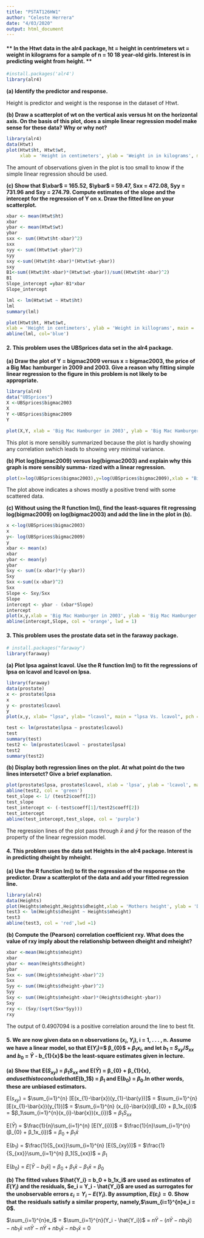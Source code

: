```yaml
---
title: "PSTAT126HW1"
author: "Celeste Herrera"
date: "4/03/2020"
output: html_document
---
```

#### ** In the Htwt data in the alr4 package, ht = height in centrimeters wt = weight in kilograms for a sample of n = 10 18 year-old girls. Interest is in predicting weight from height. **

```r
#install.packages('alr4')
library(alr4)
```

**(a) Identify the predictor and response. **

Height is predictor and weight is the response in the dataset of Htwt.

**(b) Draw a scatterplot of wt on the vertical axis versus ht on the horizontal axis. On the basis of this plot, does a simple linear regression model make sense for these data? Why or why not?**

```r
library(alr4)
data(Htwt)
plot(Htwt$ht, Htwt$wt,
     xlab = 'Height in centimeters', ylab = 'Weight in in kilograms', main = 'Scatterplot of Htwt', pch=15, col= 'blue')
```

The amount of observations given in the plot is too small to know if the simple linear regression should be used.

**(c) Show that $\xbar$ = 165.52, $\ybar$ = 59.47, Sxx = 472.08, Syy = 731.96 and Sxy = 274.79. Compute estimates of the slope and the intercept for the regression of Y on x. Draw the fitted line on your scatterplot.**

```r
xbar <- mean(Htwt$ht)
xbar
ybar <- mean(Htwt$wt)
ybar
sxx <- sum((Htwt$ht-xbar)^2)
sxx
syy <- sum((Htwt$wt-ybar)^2)
syy
sxy <-sum((Htwt$ht-xbar)*(Htwt$wt-ybar))  
sxy
B1<-sum((Htwt$ht-xbar)*(Htwt$wt-ybar))/sum((Htwt$ht-xbar)^2)
B1
Slope_intercept =ybar-B1*xbar
Slope_intercept
```
```r
lml <- lm(Htwt$wt ~ Htwt$ht)
lml
summary(lml)
```
```R
plot(Htwt$ht, Htwt$wt,
xlab = 'Height in centimeters', ylab = 'Weight in killograms', main = 'Scatterplot of Htwt', pch =15, col= 'red')
abline(lml, col='blue')
```

#### **2. This problem uses the UBSprices data set in the alr4 package.**

**(a) Draw the plot of Y = bigmac2009 versus x = bigmac2003, the price of a Big Mac hamburger in 2009 and 2003. Give a reason why fitting simple linear regression to the figure in this problem is not likely to be appropriate.**

```R
library(alr4)
data("UBSprices")
X <-UBSprices$bigmac2003
X
Y <-UBSprices$bigmac2009
Y

plot(X,Y, xlab = 'Big Mac Hamburger in 2003', ylab = 'Big Mac Hamburger in 2009',main = 'Big Mac in 2003 Vs. Big Mac in 2009', pch =1, col = 'blue')
```

This plot is more sensibly summarized because the plot is hardly showing any correlation swhich leads to showing very minimal variance.

**(b) Plot log(bigmac2009) versus log(bigmac2003) and explain why this graph is more sensibly summa- rized with a linear regression.**
```R
plot(x=log(UBSprices$bigmac2003),y=log(UBSprices$bigmac2009),xlab = "Big Mac 2003", ylab = "Big Mac 2009", main = 'Big Mac in 2003 vs. Big Mac in 2009', pch =1, col = 'blue' )
```

The plot above indicates a shows mostly a positive trend with some scattered data.

**(c) Without using the R function lm(), find the least-squares fit regressing log(bigmac2009) on log(bigmac2003) and add the line in the plot in (b).**

```r
x <-log(UBSprices$bigmac2003)
x
y<- log(UBSprices$bigmac2009)
y
xbar <- mean(x)
xbar
ybar <- mean(y)
ybar
Sxy <- sum((x-xbar)*(y-ybar))
Sxy
Sxx <-sum((x-xbar)^2)
Sxx
Slope <- Sxy/Sxx
Slope
intercept <- ybar - (xbar*Slope)
intercept
plot(x,y,xlab = 'Big Mac Hamburger in 2003', ylab = 'Big Mac Hamburger in 2009',main = 'Big Mac in 2003 vs. Big Mac in 2009', pch =1, col = 'blue')
abline(intercept,Slope, col = 'orange', lwd = 1)
```

#### **3. This problem uses the prostate data set in the faraway package.**
```r
# install.packages("faraway")
library(faraway)
```

**(a) Plot lpsa against lcavol. Use the R function lm() to fit the regressions of lpsa on lcavol and lcavol on lpsa.**

```r
library(faraway)
data(prostate)
x <- prostate$lpsa
x
y <- prostate$lcavol
y
plot(x,y, xlab= "lpsa", ylab= "lcavol", main = "lpsa Vs. lcavol", pch =15, col = 'blue')
```

```r
test <- lm(prostate$lpsa ~ prostate$lcavol)
test
summary(test)
test2 <- lm(prostate$lcavol ~ prostate$lpsa)
test2
summary(test2)
```

**(b) Display both regression lines on the plot. At what point do the two lines intersetct? Give a brief explanation.**

```r
plot(prostate$lpsa, prostate$lcavol, xlab = 'lpsa', ylab = 'lcavol', main = 'lpsa Vs. lcavol', pch = 15, col = 'blue')
abline(test2, col = 'green')
test_slope <- 1/ (test2$coeff[2])
test_slope
test_intercept <- (-test$coeff[1]/test2$coeff[2])
test_intercept
abline(test_intercept,test_slope, col = 'purple')
```

The regression lines of the plot pass through $\bar{x}$ and $\bar{y}$ for the reason of the property of the linear regression model.

#### **4. This problem uses the data set Heights in the alr4 package. Interest is in predicting dheight by mheight.**
**(a) Use the R function lm() to fit the regression of the response on the predictor. Draw a scatterplot of the data and add your fitted regression line.**

```r
library(alr4)
data(Heights)
plot(Heights$mheight,Heights$dheight,xlab = 'Mothers height', ylab = 'Daughters height', main = 'mheight Vs. dheight', pch = 1, col = 'blue')
test3 <- lm(Heights$dheight ~ Heights$mheight)
test3
abline(test3, col = 'red',lwd =1)
```

**(b) Compute the (Pearson) correlation coefficient rxy. What does the value of rxy imply about the relationship between dheight and mheight?**
```r
xbar <-mean(Heights$mheight)
xbar
ybar <- mean(Heights$dheight)
ybar
Sxx <- sum((Heights$mheight-xbar)^2)
Sxx
Syy <- sum((Heights$dheight-ybar)^2)
Syy
Sxy <- sum((Heights$mheight-xbar)*(Heights$dheight-ybar))
Sxy
rxy <- (Sxy/(sqrt(Sxx*Syy)))
rxy
```
The output of 0.4907094 is a positive correlation around the line to best fit.

#### **5. We are now given data on n observations ($x_{i}$, $Y_{i}$), i = 1, . . . , n. Assume we have a linear model, so that E($Y_{i}$)=$ β_{0}$ + $β_{1}x_{i}$, and let $b_{1}$ = $S_{xy}$/$S_{xx}$ and $b_{0}$ = $\bar{Y}$ - b_{1}\bar{x}$ be the least-square estimates given in lecture.**

**(a) Show that E($S_{xy}$) = $β_{1}S_{xx}$ and E($\bar{Y}$) =  β_{0} + β_{1}\bar{x}$, and use this to conclude that E($b_1$) = $β_{1}$ and E($b_{0}$) = $β_{0}$.In other words, these are unbiased estimators.**

E($s_{xy}$) = $\sum_{i=1}^{n} [E(x_{1}-\bar{x})(y_{1}-\bar{y})]$
            = $\sum_{i=1}^{n} [E(x_{1}-\bar{x})(y_{1})]$
            = $\sum_{i=1}^{n} (x_{i}-\bar{x})(β_{0} + β_1x_{i})$
            = $β_1\sum_{i=1}^{n}(x_{i}-\bar{x})(x_{i})$
            = $β_1S_{xx}$
            
E($\bar{Y}$) = $\frac{1}{n}\sum_{i=1}^{n} [E(Y_{i})]$
             = $\frac{1}{n}\sum_{i=1}^{n}(β_{0} + β_1x_{i})$
             = $β_{0} + β_1\bar{x}$

E($b_1$) = $\frac{1}{S_{xx}}\sum_{i=1}^{n} [E(S_{xy})]$
         = $\frac{1}{S_{xx}}\sum_{i=1}^{n} β_1(S_{xx})$
         = $β_1$
         
E($b_{0}$) = $E[\bar{Y} - b_1\bar{x}]$
           = $β_{0} + β_1\bar{x}-β_1\bar{x}$
           = $β_{0}$



**(b) The fitted values $\hat{Y_i} = b_0 + b_1x_i$ are used as estimates of $E(Y_i)$ and the residuals, 
$e_i = Y_i - \hat{Y_i}$ are used as surrogates for the unobservable errors $ε_i = Y_i − E(Y_i)$. By assumption, $E(ε_i) = 0$. Show that the residuals satisfy a similar property, namely,$\sum_{i=1}^{n}e_i = 0$.**

$\sum_{i=1}^{n}e_i$ = $\sum_{i=1}^{n}(Y_i - \hat{Y_i})$
                    = $n\bar{Y}-(n\bar{Y}-nb_1\bar{x})-nb_1\bar{x}$
                    =$n\bar{Y}-n\bar{Y}+nb_1\bar{x}-nb_1\bar{x}$
                    = 0


